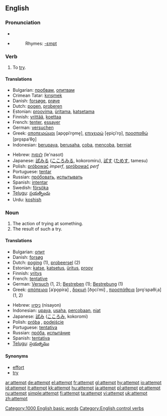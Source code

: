==English==

{{rank|drawn|field|street|829|attempt|soft|officers|likely}}

===Pronunciation===
*{{IPA|/əˈtɛmpt/}}
*{{audio|en-us-attempt.ogg|Audio (US)}}
*:Rhymes: [[Rhymes:English:-ɛmpt|-ɛmpt]]

===Verb===
{{en-verb}}

# To [[try]].

====Translations====
{{top}}
*Bulgarian: [[пробвам]], [[опитвам]]
*Crimean Tatar: [[kırışmek]]
*Danish: [[forsøge]], [[prøve]]
*Dutch: [[pogen]], [[proberen]]
*Estonian: [[proovima]], [[üritama]], [[katsetama]]
*Finnish: [[yrittää]], [[koettaa]]
*French: [[tenter]], [[essayer]]
*German: [[versuchen]]
*Greek: [[αποπειρώμαι]] [apo̞piˈro̞me̞], [[επιχειρώ]] [e̞piçiˈro̞], [[προσπαθώ]] [pro̞spaˈθo̞]
*Indonesian: [[upaya|berupaya]], [[usaha|berusaha]], [[coba]], [[coba|mencoba]], [[niat|berniat]]
{{mid}}
*Hebrew: [[לנסות]] (le'nasot)
*Japanese: [[試みる]] ([[こころみる]], kokoromiru), [[試す]] ([[ためす]], tamesu)
*Polish: [[próbować]] ''imperf'', [[spróbować]] ''perf''
*Portuguese: [[tentar]]
*Russian: [[прóбовать]], [[испытывать]]
*Spanish: [[intentar]]
*Swedish: [[försöka]]
*[[Telugu]]: [[ప్రయత్నించు]]
*Urdu: [[koshish]]
{{bottom}}

===Noun===
{{en-noun}}

# The action of trying at something.
# The result of such a try.

====Translations====
{{top}}
*Bulgarian: [[опит]] {{m}}
*Danish: [[forsøg]] {{n}}
*Dutch: [[poging]] {{f}} (1), [[probeersel]] {{n}} (2)
*Estonian: [[katse]], [[katsetus]], [[üritus]], [[proov]]
*Finnish: [[yritys]]
*French: [[tentative]] {{f}}
*German: [[Versuch]] {{m}} (1, 2); [[Bestreben]] {{n}} (1); [[Bestrebung]] {{f}} (1)
*Greek: [[απόπειρα]] [aˈpo̞pira] {{f}}, [[δοκιμή]] [ðo̞ciˈmi] {{f}}, [[προσπάθεια]] [pro̞ˈspaθiˌa] {{f}} (1, 2)
{{mid}}
*Hebrew: [[ניסיון]] (nisayon) {{m}}
*Indonesian: [[upaya]], [[usaha]], [[coba|percobaan]], [[niat]]
*Japanese: [[試み]] ([[こころみ]], kokoromi)
*Polish: [[próba]] {{f}}, [[podejście]] {{m}}
*Portuguese: [[tentativa]] {{f}}
*Russian: [[прóба]], [[испытáние]]
*Spanish: [[tentativa]] {{f}}
*[[Telugu]]: [[ప్రయత్నము]]
{{bottom}}

====Synonyms====
*[[effort]]
*[[try]]

[[Category:1000 English basic words]]
[[Category:English control verbs]]

[[ar:attempt]]
[[de:attempt]]
[[el:attempt]]
[[fr:attempt]]
[[gl:attempt]]
[[hy:attempt]]
[[io:attempt]]
[[id:attempt]]
[[it:attempt]]
[[kk:attempt]]
[[hu:attempt]]
[[ja:attempt]]
[[pl:attempt]]
[[pt:attempt]]
[[ru:attempt]]
[[simple:attempt]]
[[fi:attempt]]
[[ta:attempt]]
[[vi:attempt]]
[[uk:attempt]]
[[zh:attempt]]